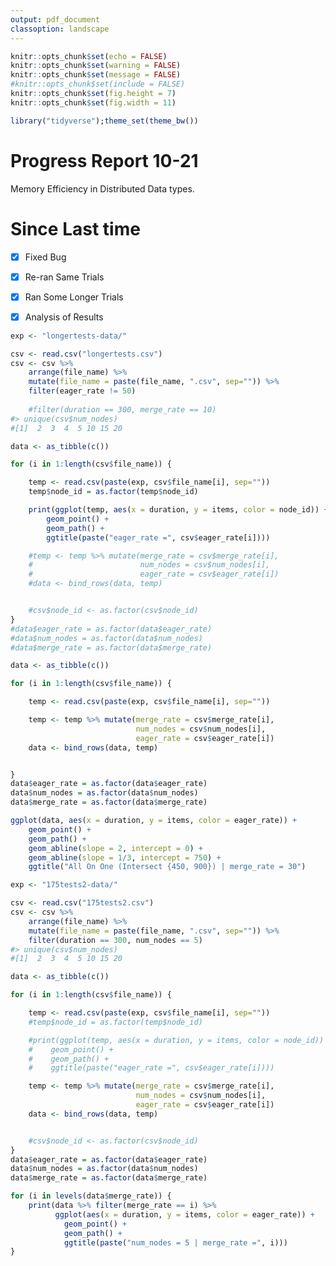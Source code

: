 ```yaml
---
output: pdf_document
classoption: landscape
---
```


```r
knitr::opts_chunk$set(echo = FALSE)
knitr::opts_chunk$set(warning = FALSE)
knitr::opts_chunk$set(message = FALSE)
#knitr::opts_chunk$set(include = FALSE)
knitr::opts_chunk$set(fig.height = 7)
knitr::opts_chunk$set(fig.width = 11)

library("tidyverse");theme_set(theme_bw())
```

# Progress Report 10-21

Memory Efficiency in Distributed Data types.

\pagebreak

Since Last time
====

- [x] Fixed Bug

- [x] Re-ran Same Trials

- [x] Ran Some Longer Trials

- [x] Analysis of Results

\pagebreak

```r
exp <- "longertests-data/"

csv <- read.csv("longertests.csv")
csv <- csv %>% 
    arrange(file_name) %>%
    mutate(file_name = paste(file_name, ".csv", sep="")) %>%
    filter(eager_rate != 50)
    
    #filter(duration == 300, merge_rate == 10)
#> unique(csv$num_nodes)
#[1]  2  3  4  5 10 15 20

data <- as_tibble(c())

for (i in 1:length(csv$file_name)) {

    temp <- read.csv(paste(exp, csv$file_name[i], sep=""))
    temp$node_id = as.factor(temp$node_id)

    print(ggplot(temp, aes(x = duration, y = items, color = node_id)) +
        geom_point() +
        geom_path() +
        ggtitle(paste("eager_rate =", csv$eager_rate[i])))

    #temp <- temp %>% mutate(merge_rate = csv$merge_rate[i],
    #                        num_nodes = csv$num_nodes[i],
    #                        eager_rate = csv$eager_rate[i])
    #data <- bind_rows(data, temp)


    #csv$node_id <- as.factor(csv$node_id)
}
#data$eager_rate = as.factor(data$eager_rate)
#data$num_nodes = as.factor(data$num_nodes)
#data$merge_rate = as.factor(data$merge_rate)


```
```r

data <- as_tibble(c())

for (i in 1:length(csv$file_name)) {

    temp <- read.csv(paste(exp, csv$file_name[i], sep=""))

    temp <- temp %>% mutate(merge_rate = csv$merge_rate[i],
                            num_nodes = csv$num_nodes[i],
                            eager_rate = csv$eager_rate[i])
    data <- bind_rows(data, temp)


}
data$eager_rate = as.factor(data$eager_rate)
data$num_nodes = as.factor(data$num_nodes)
data$merge_rate = as.factor(data$merge_rate)

```
```r

ggplot(data, aes(x = duration, y = items, color = eager_rate)) +
    geom_point() +
    geom_path() +
    geom_abline(slope = 2, intercept = 0) +
    geom_abline(slope = 1/3, intercept = 750) +
    ggtitle("All On One (Intersect {450, 900}) | merge_rate = 30")
```


```r
exp <- "175tests2-data/"

csv <- read.csv("175tests2.csv")
csv <- csv %>% 
    arrange(file_name) %>%
    mutate(file_name = paste(file_name, ".csv", sep="")) %>%
    filter(duration == 300, num_nodes == 5)
#> unique(csv$num_nodes)
#[1]  2  3  4  5 10 15 20

data <- as_tibble(c())

for (i in 1:length(csv$file_name)) {

    temp <- read.csv(paste(exp, csv$file_name[i], sep=""))
    #temp$node_id = as.factor(temp$node_id)

    #print(ggplot(temp, aes(x = duration, y = items, color = node_id)) +
    #    geom_point() +
    #    geom_path() +
    #    ggtitle(paste("eager_rate =", csv$eager_rate[i])))

    temp <- temp %>% mutate(merge_rate = csv$merge_rate[i],
                            num_nodes = csv$num_nodes[i],
                            eager_rate = csv$eager_rate[i])
    data <- bind_rows(data, temp)


    #csv$node_id <- as.factor(csv$node_id)
}
data$eager_rate = as.factor(data$eager_rate)
data$num_nodes = as.factor(data$num_nodes)
data$merge_rate = as.factor(data$merge_rate)


```
```r
for (i in levels(data$merge_rate)) {
    print(data %>% filter(merge_rate == i) %>%
          ggplot(aes(x = duration, y = items, color = eager_rate)) +
            geom_point() +
            geom_path() +
            ggtitle(paste("num_nodes = 5 | merge_rate =", i)))
}

```
